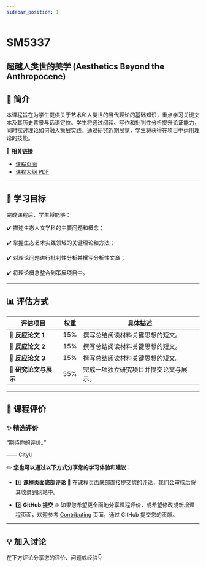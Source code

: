 ```yaml
---
sidebar_position: 1
---
```


# SM5337
## 超越人类世的美学 (Aesthetics Beyond the Anthropocene)

## **📘 简介**
本课程旨在为学生提供关于艺术和人类世的当代理论的基础知识，重点学习关键文本及其历史背景与话语定位。学生将通过阅读、写作和批判性分析提升论证能力，同时探讨理论如何融入策展实践。通过研究近期展览，学生将获得在项目中运用理论的技能。

🔗 **相关链接**
- [课程页面](https://www.cityu.edu.hk/catalogue/pg/202425/course/SM5337.htm)
- [课程大纲 PDF](https://www.cityu.edu.hk/catalogue/pg/202425/course/SM5337.pdf)

---

## **🎯 学习目标**

完成课程后，学生将能够：

✔️ 描述生态人文学科的主要问题和概念；

✔️ 掌握生态艺术实践领域的关键理论和方法；

✔️ 对理论问题进行批判性分析并撰写分析性文章；

✔️ 将理论概念整合到策展项目中。

---

## **📊 评估方式**

| **评估项目**          | **权重** | **具体描述**                                                                                       |
|----------------------|---------|---------------------------------------------------------------------------------------------------|
| **📂 反应论文 1**     | 15%      | 撰写总结阅读材料关键思想的短文。                                                                      |
| **📂 反应论文 2**     | 15%      | 撰写总结阅读材料关键思想的短文。                                                                      |
| **📂 反应论文 3**     | 15%      | 撰写总结阅读材料关键思想的短文。                                                                      |
| **📂 研究论文与展示**  | 55%      | 完成一项独立研究项目并提交论文与展示。                                                                |

---

## **💬 课程评价**

### ✨ **精选评价**
<div className={commentStyles.commentBox}>
    <p className={commentStyles.commentText}>
        “期待你的评价。”
    </p>
    <p className={commentStyles.commentAuthor}>—— CityU</p>
</div>

✏️ **您也可以通过以下方式分享您的学习体验和建议：**

- 1️⃣ **课程页面底部评论**
💬 在课程页面底部直接提交您的评论，我们会审核后将其收录到网站中。

- 2️⃣ **GitHub 提交**
🌐 如果您希望更全面地分享课程评价，或希望修改或新增课程页面，欢迎参考 [Contributing](/contributing) 页面，通过 GitHub 提交您的贡献。

---

## **💡 加入讨论**

在下方评论分享您的评价、问题或经验👇
<Utterances />